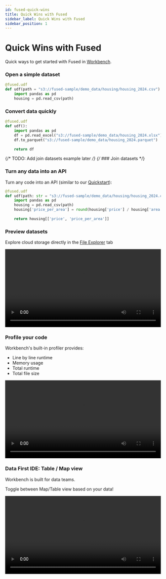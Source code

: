 ```yaml
---
id: fused-quick-wins
title: Quick Wins with Fused
sidebar_label: Quick Wins with Fused
sidebar_position: 1
---
```


# Quick Wins with Fused

Quick ways to get started with Fused in [Workbench](https://www.fused.io/workbench).

### Open a simple dataset

```python
@fused.udf
def udf(path = "s3://fused-sample/demo_data/housing/housing_2024.csv"):
    import pandas as pd
    housing = pd.read_csv(path)
```

### Convert data quickly

```python
@fused.udf
def udf():
    import pandas as pd
    df = pd.read_excel("s3://fused-sample/demo_data/housing_2024.xlsx")
    df.to_parquet("s3://fused-sample/demo_data/housing_2024.parquet")
    
    return df
```

{/* TODO: Add join datasets example later */}
{/* ### Join datasets */}

### Turn any data into an API

Turn any code into an API (similar to our [Quickstart](/quickstart)):

```python
@fused.udf
def udf(path: str = "s3://fused-sample/demo_data/housing/housing_2024.csv"):
    import pandas as pd
    housing = pd.read_csv(path)
    housing['price_per_area'] = round(housing['price'] / housing['area'], 2)
    
    return housing[['price', 'price_per_area']]
```

### Preview datasets

Explore cloud storage directly in the [File Explorer](https://www.fused.io/workbench/files) tab

<video width="100%" controls>
  <source src="/img/tutorials/File_explorer_from_file.mp4" type="video/mp4" />
</video>

### Profile your code

Workbench's built-in profiler provides:
- Line by line runtime
- Memory usage
- Total runtime
- Total file size

<video width="100%" controls>
  <source src="/img/tutorials/profiling_lines_and_memory.mp4" type="video/mp4" />
</video>


### Data First IDE: Table / Map view

Workbench is built for data teams. 

Toggle between Map/Table view based on your data!

<video width="100%" controls>
  <source src="/img/tutorials/Map_Table_alternating.mp4" type="video/mp4" />
</video>

